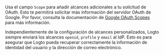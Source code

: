 Usa el campo `Scope` para añadir alcances adicionales a tu solicitud de OAuth. Esto te permitirá solicitar más información del servidor OAuth de Google. Por favor, consulta la documentación de [Google OAuth Scopes](https://developers.google.com/identity/protocols/oauth2/scopes) para más información.

Independientemente de la configuración de alcances personalizados, Logto siempre enviará los alcances `openid`, `profile` y `email` al IdP. Esto es para asegurar que Logto pueda recuperar correctamente la información de identidad del usuario y la dirección de correo electrónico.
